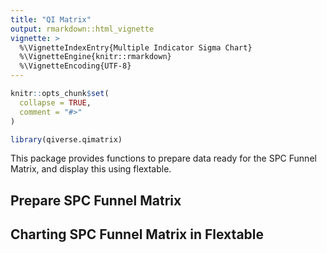 ```yaml
---
title: "QI Matrix"
output: rmarkdown::html_vignette
vignette: >
  %\VignetteIndexEntry{Multiple Indicator Sigma Chart}
  %\VignetteEngine{knitr::rmarkdown}
  %\VignetteEncoding{UTF-8}
---
```


```r
knitr::opts_chunk$set(
  collapse = TRUE,
  comment = "#>"
)
```

```r
library(qiverse.qimatrix)
```

This package provides functions to prepare data ready for the SPC Funnel Matrix, and display this using flextable.

## Prepare SPC Funnel Matrix

## Charting SPC Funnel Matrix in Flextable

